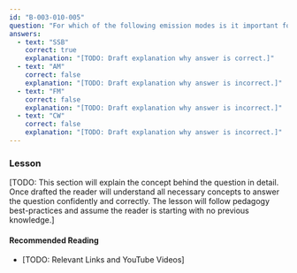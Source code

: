 ```yaml
---
id: "B-003-010-005"
question: "For which of the following emission modes is it important for the receiver to be tuned accurately (within 100 Hz)?"
answers:
  - text: "SSB"
    correct: true
    explanation: "[TODO: Draft explanation why answer is correct.]"
  - text: "AM"
    correct: false
    explanation: "[TODO: Draft explanation why answer is incorrect.]"
  - text: "FM"
    correct: false
    explanation: "[TODO: Draft explanation why answer is incorrect.]"
  - text: "CW"
    correct: false
    explanation: "[TODO: Draft explanation why answer is incorrect.]"
---
```


### Lesson

[TODO: This section will explain the concept behind the question in detail. Once drafted the reader will understand all necessary concepts to answer the question confidently and correctly. The lesson will follow pedagogy best-practices and assume the reader is starting with no previous knowledge.]

#### Recommended Reading

- [TODO: Relevant Links and YouTube Videos]
